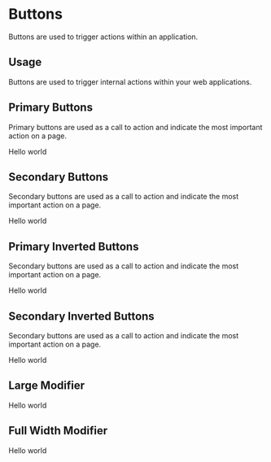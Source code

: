 

<Meta title="Design System|Buttons" component={PrimaryButton} />

# Buttons

Buttons are used to trigger actions within an application.

## Usage

Buttons are used to trigger internal actions within your web applications.

## Primary Buttons

Primary buttons are used as a call to action and indicate the most important action on a page.

<Preview withToolbar>
  <Story name="primary">
    <PrimaryButton 
      onClick={action('button-click')} 
      disabled={boolean('Disabled', false)}
    >
      Hello world
    </PrimaryButton>
  </Story>
</Preview>

## Secondary Buttons

Secondary buttons are used as a call to action and indicate the most important action on a page.

<Preview withToolbar>
  <Story name="secondary">
    <SecondaryButton       
      disabled={boolean('Disabled', false)}
      onClick={action('button-click')} 
    >
     Hello world
    </SecondaryButton>
  </Story>
</Preview>

## Primary Inverted Buttons

Secondary buttons are used as a call to action and indicate the most important action on a page.

<Preview withToolbar>
  <Story name="primary-inverted">
    <PrimaryInvertedButton onClick={action('button-click')}  disabled={boolean('Disabled', false)}>
      Hello world
    </PrimaryInvertedButton>
  </Story>
</Preview>

## Secondary Inverted Buttons

Secondary buttons are used as a call to action and indicate the most important action on a page.

<Preview withToolbar>
  <Story name="secondary-inverted">
    <SecondaryInvertedButton onClick={action('button-click')}  disabled={boolean('Disabled', false)}>
      Hello world
    </SecondaryInvertedButton>
  </Story>
</Preview>

## Large Modifier

<Preview withToolbar>
  <Story name="button-large-modifier">
    <PrimaryButton 
      onClick={action('button-click')} 
      disabled={boolean('Disabled', false)}
      modifiers='large'
    >
      Hello world
    </PrimaryButton>
  </Story>
</Preview>

## Full Width Modifier

<Preview withToolbar>
  <Story name="button-fullWidth-modifier">
    <PrimaryButton 
      onClick={action('button-click')} 
      disabled={boolean('Disabled', false)}
      modifiers='fullWidth'
    >
      Hello world
    </PrimaryButton>
  </Story>
</Preview>